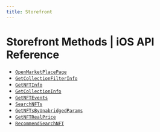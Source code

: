 ```yaml
---
title: Storefront
---
```


# Storefront Methods | iOS API Reference

- [`OpenMarketPlacePage`](/api-reference/ios/storefront/OpenMarketPlacePage)
- [`GetCollectionFilterInfo`](/api-reference/ios/storefront/GetCollectionFilterInfo)
- [`GetNFTInfo`](/api-reference/ios/storefront/GetNFTInfo)
- [`GetCollectionInfo`](/api-reference/ios/storefront/GetCollectionInfo)
- [`GetNFTEvents`](/api-reference/ios/storefront/GetNFTEvents)
- [`SearchNFTs`](/api-reference/ios/storefront/SearchNFTs)
- [`GetNFTsByUnabridgedParams`](/api-reference/ios/storefront/GetNFTsByUnabridgedParams)
- [`GetNFTRealPrice`](/api-reference/ios/storefront/GetNFTRealPrice)
- [`RecommendSearchNFT`](/api-reference/ios/storefront/RecommendSearchNFT)